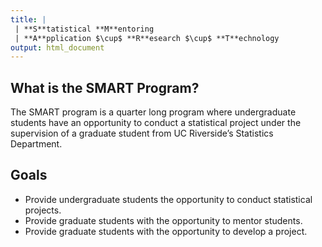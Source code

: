 ```yaml
---
title: |
 | **S**tatistical **M**entoring
 | **A**pplication $\cup$ **R**esearch $\cup$ **T**echnology
output: html_document
---
```


## What is the SMART Program?

The SMART program is a quarter long program where undergraduate students have an opportunity to conduct a statistical project under the supervision of a graduate student from UC Riverside's Statistics Department.

## Goals

- Provide undergraduate students the opportunity to conduct statistical projects.
- Provide graduate students with the opportunity to mentor students.
- Provide graduate students with the opportunity to develop a project.